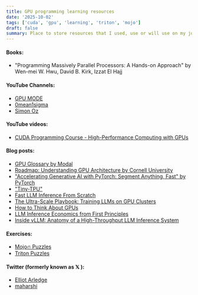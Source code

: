```yaml
---
title: GPU programming learning resources
date: '2025-10-02'
tags: ['cuda', 'gpu', 'learning', 'triton', 'mojo']
draft: false
summary: Place to store resources that I used, use or will use on my journey to learn GPU programming (and bunch of other stuff LLM related).
---
```


#### Books:
- "Programming Massively Parallel Processors: A Hands-on Approach" by Wen-mei W. Hwu, David B. Kirk, Izzat El Hajj

#### YouTube Channels:
- [GPU MODE](https://www.youtube.com/@GPUMODE)
- [0mean1sigma](https://www.youtube.com/@0mean1sigma)
- [Simon Oz](https://www.youtube.com/@szymonozog7862)

#### YouTube videos:
- [CUDA Programming Course - High-Performance Computing with GPUs](https://www.youtube.com/watch?v=86FAWCzIe_4)

#### Blog posts:
- [GPU Glossary by Modal](https://modal.com/gpu-glossary)
- [Roadmap: Understanding GPU Architecture by Cornell University](https://cvw.cac.cornell.edu/gpu-architecture)
- ["Accelerating Generative AI with PyTorch: Segment Anything, Fast" by PyTorch](https://pytorch.org/blog/accelerating-generative-ai/)
- ["Tiny-TPU"](https://www.tinytpu.com/)
- [Fast LLM Inference From Scratch](https://andrewkchan.dev/posts/yalm.html)
- [The Ultra-Scale Playbook: Training LLMs on GPU Clusters](https://huggingface.co/spaces/nanotron/ultrascale-playbook?section=high-level_overview)
- [How to Think About GPUs](https://jax-ml.github.io/scaling-book/gpus)
- [LLM Inference Economics from First Principles](https://www.tensoreconomics.com/p/llm-inference-economics-from-first)
- [Inside vLLM: Anatomy of a High-Throughput LLM Inference System](https://www.aleksagordic.com/blog/vllm)

#### Exercises:
- [Mojo🔥 Puzzles](https://puzzles.modular.com/introduction.html)
- [Triton Puzzles](https://github.com/srush/Triton-Puzzles)

#### Twitter (formerly known as $\mathbb{X}$ ):
- [Elliot Arledge](https://x.com/elliotarledge)
- [maharshi](https://x.com/mrsiipa)
